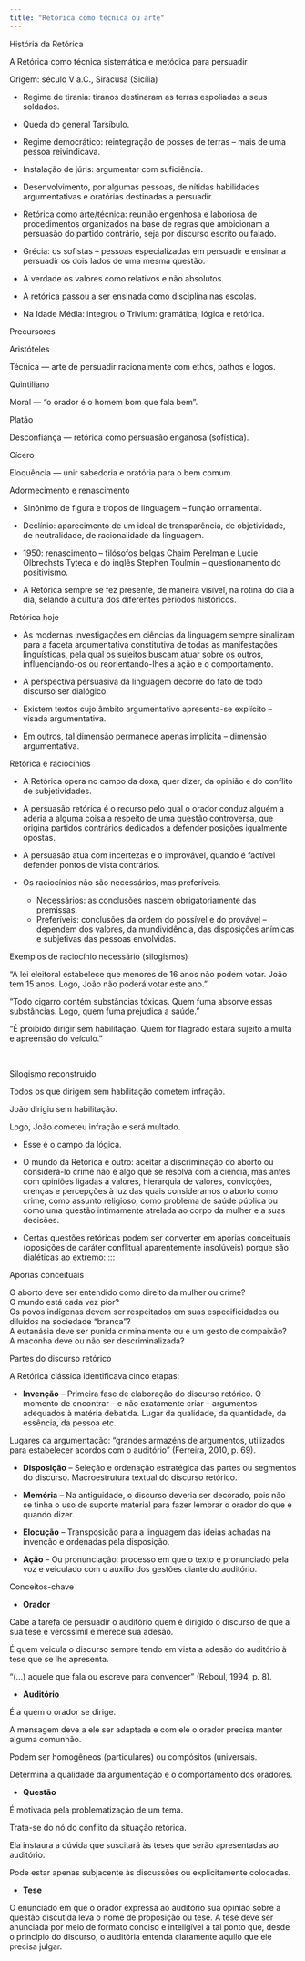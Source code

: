 ```yaml
---
title: "Retórica como técnica ou arte"
---
```


::: titulo-nao-numerado
História da Retórica
:::

::: subtitulo-nao-numerado
A Retórica como técnica sistemática e metódica para persuadir
:::

::: destaque

::: subsubtitulo-nao-numerado
Origem: século V a.C., Siracusa (Sicília)
:::

- Regime de tirania: tiranos destinaram as terras espoliadas a seus soldados.

- Queda do general Tarsíbulo.

- Regime democrático: reintegração de posses de terras – mais de uma pessoa reivindicava.

- Instalação de júris: argumentar com suficiência.

- Desenvolvimento, por algumas pessoas, de nítidas habilidades argumentativas e oratórias destinadas a persuadir.

- Retórica como arte/técnica: reunião engenhosa e laboriosa de procedimentos organizados na base de regras que ambicionam a persuasão do partido contrário, seja por discurso escrito ou falado.

- Grécia: os sofistas – pessoas especializadas em persuadir e ensinar a persuadir os dois lados de uma mesma questão.

- A verdade os valores como relativos e não absolutos.

- A retórica passou a ser ensinada como disciplina nas escolas. 

- Na Idade Média: integrou o Trivium: gramática, lógica e retórica. 
:::

::: subtitulo-nao-numerado
Precursores
:::

::: destaque

::: subsubtitulo-nao-numerado
Aristóteles
:::

Técnica — arte de persuadir racionalmente com ethos, pathos e logos.

::: subsubtitulo-nao-numerado
Quintiliano
:::

Moral — “o orador é o homem bom que fala bem”.

::: subsubtitulo-nao-numerado
Platão
:::

Desconfiança — retórica como persuasão enganosa (sofística).

::: subsubtitulo-nao-numerado
Cícero
:::

Eloquência — unir sabedoria e oratória para o bem comum.
:::

::: subtitulo-nao-numerado
Adormecimento e renascimento
:::

::: destaque
- Sinônimo de figura e tropos de linguagem – função ornamental.

- Declínio: aparecimento de um ideal de transparência, de objetividade, de neutralidade, de racionalidade da linguagem.

- 1950: renascimento – filósofos belgas Chaim Perelman e Lucie Olbrechsts Tyteca e do inglês Stephen Toulmin – questionamento do positivismo.

- A Retórica sempre se fez presente, de maneira visível, na rotina do dia a dia, selando a cultura dos diferentes períodos históricos. 
:::

::: .subtitulo-naonumerado
Retórica hoje
:::

- As modernas investigações em ciências da linguagem sempre sinalizam para a faceta argumentativa constitutiva de todas as manifestações linguísticas, pela qual os sujeitos buscam atuar sobre os outros, influenciando-os ou reorientando-lhes a ação e o comportamento. 

- A perspectiva persuasiva da linguagem decorre do fato de todo discurso ser dialógico. 


- Existem textos cujo âmbito argumentativo apresenta-se explícito – visada argumentativa. 

- Em outros, tal dimensão permanece apenas implícita – dimensão argumentativa.   

::: subtitulo-naonumerado
Retórica e raciocínios
:::

::: destaque
- A Retórica opera no campo da doxa, quer dizer, da opinião e do conflito de subjetividades.

- A persuasão retórica é o recurso pelo qual o orador conduz alguém a aderia a alguma coisa a respeito de uma questão controversa, que origina partidos contrários dedicados a defender posições igualmente opostas.

- A persuasão atua com incertezas e o improvável, quando é factível defender pontos de vista contrários.

- Os raciocínios não são necessários, mas preferíveis.
    - Necessários: as conclusões nascem obrigatoriamente das premissas.
    - Preferíveis: conclusões da ordem do possível e do provável – dependem dos valores, da mundividência, das disposições anímicas e subjetivas das pessoas envolvidas.    
:::

::: formulario

::: subsubtitulo-nao-numerado
Exemplos de raciocínio necessário (silogismos)
:::

“A lei eleitoral estabelece que menores de 16 anos não podem votar. João tem 15 anos. Logo, João não poderá votar este ano.” 

“Todo cigarro contém substâncias tóxicas. Quem fuma absorve essas substâncias. Logo, quem fuma prejudica a saúde.”  

“É proibido dirigir sem habilitação. Quem for flagrado estará sujeito a multa e apreensão do veículo.”
:::

<br/>

::: formulario

::: subsubtitulo-nao-numerado
Silogismo reconstruído
:::

Todos os que dirigem sem habilitação cometem infração.

João dirigiu sem habilitação.

Logo, João cometeu infração e será multado.
:::

::: destaque
- Esse é o campo da lógica. 

- O mundo da Retórica é outro: aceitar a discriminação do aborto ou considerá-lo crime não é algo que se resolva com a ciência, mas antes com opiniões ligadas a valores, hierarquia de valores, convicções, crenças e percepções à luz das quais consideramos o aborto como crime, como assunto religioso, como problema de saúde pública ou como uma questão intimamente atrelada ao corpo da mulher e a suas decisões. 

- Certas questões retóricas podem ser converter em aporias conceituais (oposições de caráter conflitual aparentemente insolúveis) porque são dialéticas ao extremo: :::
:::

::: formulario

::: subtitulo-nao-numerado
Aporias conceituais
:::

O aborto deve ser entendido como direito da mulher ou crime?  
O mundo está cada vez pior?  
Os povos indígenas devem ser respeitados em suas especificidades ou diluídos na sociedade “branca”?  
A eutanásia deve ser punida criminalmente ou é um gesto de compaixão?  
A maconha deve ou não ser descriminalizada?  
:::

::: subtitulo-nao-numerado
Partes do discurso retórico
:::

::: destaque
A Retórica clássica identificava cinco etapas:  

- **Invenção** – Primeira fase de elaboração do discurso retórico. O momento de encontrar – e não exatamente criar – argumentos adequados à matéria debatida. Lugar da qualidade, da quantidade, da essência, da pessoa etc.

::: citacao
Lugares da argumentação: “grandes armazéns de argumentos, utilizados para estabelecer acordos com o auditório” (Ferreira, 2010, p. 69).
:::

- **Disposição** – Seleção e ordenação estratégica das partes ou segmentos do discurso.
Macroestrutura textual do discurso retórico.  

- **Memória** – Na antiguidade, o discurso deveria ser decorado, pois não se tinha o uso de suporte material para fazer lembrar o orador do que e quando dizer.

- **Elocução** – Transposição para a linguagem das ideias achadas na invenção e ordenadas pela disposição.

- **Ação** – Ou pronunciação: processo em que o texto é pronunciado pela voz e veiculado com o auxílio dos gestões diante do auditório. 
:::

::: subtitulo-nao-numerado
Conceitos-chave
:::

::: destaque
- **Orador**

Cabe a tarefa de persuadir o auditório quem é dirigido o discurso de que a sua tese é verossímil e merece sua adesão.

É quem veicula o discurso sempre tendo em vista a adesão do auditório à tese que se lhe apresenta. 

::: citacao
“(...) aquele que fala ou escreve para convencer” (Reboul, 1994, p. 8).
:::

- **Auditório**

É a quem o orador se dirige. 

A mensagem deve a ele ser adaptada e com ele o orador precisa manter alguma comunhão.

Podem ser homogêneos (particulares) ou compósitos (universais.

Determina a qualidade da argumentação e o comportamento dos oradores. 

- **Questão**

É motivada pela problematização de um tema.

Trata-se do nó do conflito da situação retórica.

Ela instaura a dúvida que suscitará às teses que serão apresentadas ao auditório. 

Pode estar apenas subjacente às discussões ou explicitamente colocadas.  

- **Tese**

O enunciado em que o orador expressa ao auditório sua opinião sobre a questão discutida leva o nome de proposição ou tese. A tese deve ser anunciada por meio de formato conciso e inteligível a tal ponto que, desde o princípio do discurso, o auditória entenda claramente aquilo que ele precisa julgar.
:::